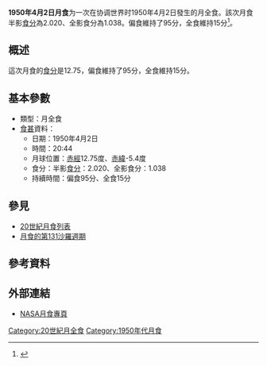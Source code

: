 {{Notability|time=2022-05-10T08:11:18+00:00}}
{{Infobox lunar eclipse
| date        = 1950年4月2日
| time        = 20:44
| nature     = 月全食
| saros       = 131
| gamma           = -0.460
| magnitude      = 半影食分：2.020<br/>全影食分：1.038
| par_duration   = 95分
| tot_duration    = 15分
| chart               = Lunar eclipse chart close-1950Apr02.png
}}
'''1950年4月2日月食'''为一次在协调世界时1950年4月2日發生的月全食。該次月食半影[[食分|食分]]為2.020、全影食分為1.038。偏食維持了95分，全食維持15分<ref name="nasa_catalog_list">{{cite web|url=http://eclipse.gsfc.nasa.gov/LEcat/LE1901-2000.html|title=Lunar Eclipses: 1901 to 2000|language=en|publisher=[[NASA|NASA]]|archiveurl=https://web.archive.org/web/20080331031357/http://eclipse.gsfc.nasa.gov/LEcat/LE1901-2000.html|archivedate=2008-03-31|deadurl=yes|accessdate=2016-09-10}}</ref>。

== 概述 ==
這次月食的[[食分|食分]]是12.75，偏食維持了95分，全食維持15分。

== 基本參數 ==
{{NoteUTC}}
* 類型：月全食
*[[食甚|食甚]]資料：
** 日期：1950年4月2日
** 時間：20:44
** 月球位置：[[赤經|赤經]]12.75度、[[赤緯|赤緯]]-5.4度
** 食分：半影[[食分|食分]]：2.020、全影食分：1.038
** 持續時間：偏食95分、全食15分

== 參見 ==
{{portal box|天文學}}
* [[20世紀月食列表|20世紀月食列表]]
* [[月食的第131沙羅週期|月食的第131沙羅週期]]

== 參考資料 ==
{{reflist}}

== 外部連結 ==
* [http://eclipse.gsfc.nasa.gov/lunar.html NASA月食專頁]{{Wayback|url=http://eclipse.gsfc.nasa.gov/lunar.html |date=20181231235927 }}{{en icon}}
{{Lunar-eclipse-stub}}
{{月食}}

[[Category:20世紀月全食|Category:20世紀月全食]]
[[Category:1950年代月食|Category:1950年代月食]]